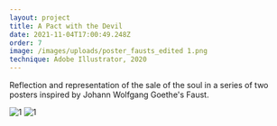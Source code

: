 ```yaml
---
layout: project
title: A Pact with the Devil
date: 2021-11-04T17:00:49.248Z
order: 7
image: /images/uploads/poster_fausts_edited 1.png
technique: Adobe Illustrator, 2020
---
```


Reflection and representation of the sale of the soul in a series of two posters inspired by Johann Wolfgang Goethe's Faust.

![1](/images/uploads/devil_1.png)
![1](/images/uploads/devil_2.png)
